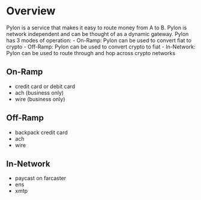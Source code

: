 # Overview

Pylon is a service that makes it easy to route money from A to B. Pylon is network independent and can be thought of as a dynamic gateway. 
Pylon has 3 modes of operation:
    - On-Ramp: Pylon can be used to convert fiat to crypto
    - Off-Ramp: Pylon can be used to convert crypto to fiat
    - In-Network: Pylon can be used to route through and hop across crypto networks

## On-Ramp

- credit card or debit card
- ach (business only)
- wire (business only)

## Off-Ramp

- backpack credit card 
- ach
- wire

## In-Network

- paycast on farcaster
- ens
- xmtp
